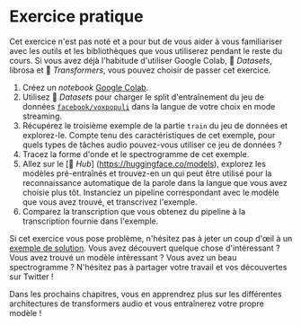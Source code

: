 # Exercice pratique

Cet exercice n'est pas noté et a pour but de vous aider à vous familiariser avec les outils et les bibliothèques que vous utiliserez pendant le reste du cours. Si vous avez déjà l'habitude d'utiliser Google Colab, 🤗 *Datasets*, librosa et 🤗 *Transformers*, vous pouvez choisir de passer cet exercice.

1. Créez un *notebook* [Google Colab](https://colab.research.google.com).
2. Utilisez 🤗 *Datasets* pour charger le split d'entraînement du jeu de données [`facebook/voxpopuli`](https://huggingface.co/datasets/facebook/voxpopuli) dans la langue de votre choix en mode streaming.
3. Récupérez le troisième exemple de la partie `train` du jeu de données et explorez-le. Compte tenu des caractéristiques de cet exemple, pour quels types de tâches audio pouvez-vous utiliser ce jeu de données ?
4. Tracez la forme d'onde et le spectrogramme de cet exemple.
5. Allez sur le [🤗 *Hub*] (https://huggingface.co/models), explorez les modèles pré-entraînés et trouvez-en un qui peut être utilisé pour la reconnaissance automatique de la parole dans la langue que vous avez choisie plus tôt. Instanciez un pipeline correspondant avec le modèle que vous avez trouvé, et transcrivez l'exemple.
6. Comparez la transcription que vous obtenez du pipeline à la transcription fournie dans l'exemple.

Si cet exercice vous pose problème, n'hésitez pas à jeter un coup d'œil à un [exemple de solution](https://colab.research.google.com/drive/1NGyo5wFpRj8TMfZOIuPaJHqyyXCITftc?usp=sharing). 
Vous avez découvert quelque chose d'intéressant ? Vous avez trouvé un modèle intéressant ? Vous avez un beau spectrogramme ? N'hésitez pas à partager votre travail et vos découvertes sur Twitter ! 

Dans les prochains chapitres, vous en apprendrez plus sur les différentes architectures de transformers audio et vous entraînerez votre propre modèle !